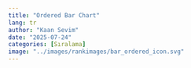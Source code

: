 ```yaml
---
title: "Ordered Bar Chart"
lang: tr
author: "Kaan Sevim"
date: "2025-07-24"
categories: [Sıralama]
image: "../images/rankimages/bar_ordered_icon.svg"
---
```


